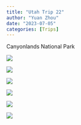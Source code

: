 ```yaml
---
title: "Utah Trip 22"
author: "Yuan Zhou"
date: "2023-07-05"
categories: [Trips]
---
```


Canyonlands National Park


![](000009700001.jpg)


![](000009700002.jpg)


![](000009700006.jpg)


![](000009700007.jpg)


![](000009700014.jpg)


![](000009700020.jpg)


![]()


![]()
![]()
![]()
![]()
![]()
![]()
![]()
![]()
![]()
![]()
![]()
